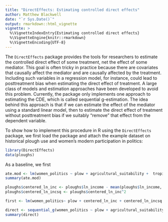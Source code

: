 ```yaml
---
title: "DirectEffects: Estimating controlled direct effects"
author: Matthew Blackwell
date: "`r Sys.Date()`"
output: rmarkdown::html_vignette
vignette: >
  %\VignetteIndexEntry{Estimating controlled direct effects}
  %\VignetteEngine{knitr::rmarkdown}
  %\VignetteEncoding{UTF-8}
---
```



The `DirectEffects` package provides the tools for researchers to estimate the controlled direct effect of some treatment, net the effect of some mediator. This goal is often tricky in practice because there are covariates that causally affect the mediator and are causally affected by the treatment. Including such variables in a regression model, for instance, could lead to posttreatment bias when estimating the direct effect of treatment. A large class of models and estimation approaches have been developed to avoid this problem. Currently, the package only implements one approach to estimating the CDE, which is called sequential g-estimation. The idea behind this approach is that if we can estimate the effect of the mediator using a standard linear model, then to estimate the direct effect of treatment without posttreatment bias if we suitably "remove" that effect from the dependent variable. 

To show how to implement this procedure in R using the `DirectEffects` package, we first load the package and attach the example dataset on historical plough use and women's modern participation in politics:
```r
library(DirectEffects)
data(ploughs)

```

As a baseline, we first 

```r
ate.mod <- lm(women_politics ~ plow + agricultural_suitability +  tropical_climate +  large_animals + political_hierarchies + economic_complexity + rugged, data = ploughs)
summary(ate.mod)

```

```r
ploughs$centered_ln_inc <- ploughs$ln_income - mean(ploughs$ln_income, na.rm = TRUE)
ploughs$centered_ln_incsq <- ploughs$centered_ln_inc^2

first <- lm(women_politics~ plow + centered_ln_inc + centered_ln_incsq + agricultural_suitability +  tropical_climate +  large_animals + political_hierarchies + economic_complexity + rugged +years_civil_conflict +  years_interstate_conflict  + oil_pc + european_descent + communist_dummy +polity2_2000+serv_va_gdp2000, data = ploughs)

direct <- sequential_g(women_politics ~ plow + agricultural_suitability +  tropical_climate +  large_animals + political_hierarchies + economic_complexity + rugged | centered_ln_inc + centered_ln_incsq, first_mod = first, data = ploughs, subset = rownames(ploughs) %in% rownames(model.matrix(first)))
summary(direct)
```
